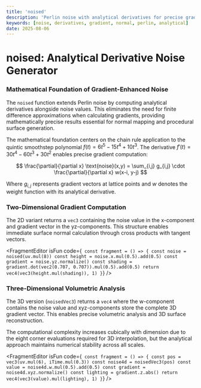 ```yaml
---
title: 'noised'
description: 'Perlin noise with analytical derivatives for precise gradient computation and surface normal generation'
keywords: [noise, derivatives, gradient, normal, perlin, analytical]
date: 2025-08-06
---
```



# noised: Analytical Derivative Noise Generator

### Mathematical Foundation of Gradient-Enhanced Noise

The `noised` function extends Perlin noise by computing analytical derivatives alongside noise values. This eliminates the need for finite difference approximations when calculating gradients, providing mathematically precise results essential for normal mapping and procedural surface generation.

The mathematical foundation centers on the chain rule application to the quintic smoothstep polynomial $f(t) = 6t^5 - 15t^4 + 10t^3$. The derivative $f'(t) = 30t^4 - 60t^3 + 30t^2$ enables precise gradient computation:

$$
\frac{\partial}{\partial x} \text{noise}(x,y) = \sum_{i,j} g_{i,j} \cdot \frac{\partial}{\partial x} w(x-i, y-j)
$$

Where $g_{i,j}$ represents gradient vectors at lattice points and $w$ denotes the weight function with its analytical derivative.

### Two-Dimensional Gradient Computation

The 2D variant returns a `vec3` containing the noise value in the x-component and gradient vector in the yz-components. This structure enables immediate surface normal calculation through cross products with tangent vectors.

<FragmentEditor
isFun
code={`
const fragment = () => {
        const noise = noised(uv.mul(8))
        const height = noise.x.mul(0.5).add(0.5)
        const gradient = noise.yz.normalize()
        const shading = gradient.dot(vec2(0.707, 0.707)).mul(0.5).add(0.5)
        return vec4(vec3(height.mul(shading)), 1)
}`}
/>

### Three-Dimensional Volumetric Analysis

The 3D version (`noisedVec3`) returns a `vec4` where the w-component contains the noise value and xyz-components store the complete 3D gradient vector. This enables precise volumetric analysis and 3D surface reconstruction.

The computational complexity increases cubically with dimension due to the eight corner evaluations required for 3D interpolation, but the analytical approach maintains numerical stability across all scales.

<FragmentEditor
isFun
code={`
const fragment = () => {
        const pos = vec3(uv.mul(6), iTime.mul(0.3))
        const noise4d = noisedVec3(pos)
        const value = noise4d.w.mul(0.5).add(0.5)
        const gradient = noise4d.xyz.normalize()
        const lighting = gradient.z.abs()
        return vec4(vec3(value).mul(lighting), 1)
}`}
/>
